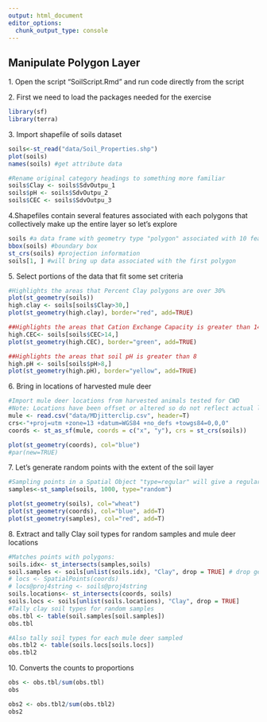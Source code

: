 ```yaml
---
output: html_document
editor_options: 
  chunk_output_type: console
---
```


## Manipulate Polygon Layer

1\. Open the script "SoilScript.Rmd" and run code directly from the script

2\. First we need to load the packages needed for the exercise

```r
library(sf)
library(terra)
```

3\. Import shapefile of soils dataset

```r
soils<-st_read("data/Soil_Properties.shp")
plot(soils)
names(soils) #get attribute data

#Rename original category headings to something more familiar
soils$Clay <- soils$SdvOutpu_1
soils$pH <- soils$SdvOutpu_2
soils$CEC <- soils$SdvOutpu_3
```

4.Shapefiles contain several features associated with each polygons that collectively make up the entire layer so let's explore

```r
soils #a data frame with geometry type "polygon" associated with 10 features
bbox(soils) #boundary box
st_crs(soils) #projection information
soils[1, ] #will bring up data associated with the first polygon
```

5\. Select portions of the data that fit some set criteria

```r
#Highlights the areas that Percent Clay polygons are over 30%
plot(st_geometry(soils))
high.clay <- soils[soils$Clay>30,]
plot(st_geometry(high.clay), border="red", add=TRUE)

##Highlights the areas that Cation Exchange Capacity is greater than 14
high.CEC<- soils[soils$CEC>14,]
plot(st_geometry(high.CEC), border="green", add=TRUE)

##Highlights the areas that soil pH is greater than 8
high.pH <- soils[soils$pH>8,]
plot(st_geometry(high.pH), border="yellow", add=TRUE)
```

6\. Bring in locations of harvested mule deer

```r
#Import mule deer locations from harvested animals tested for CWD
#Note: Locations have been offset or altered so do not reflect actual locations of samples
mule <- read.csv("data/MDjitterclip.csv", header=T)
crs<-"+proj=utm +zone=13 +datum=WGS84 +no_defs +towgs84=0,0,0"
coords <- st_as_sf(mule, coords = c("x", "y"), crs = st_crs(soils))

plot(st_geometry(coords), col="blue")
#par(new=TRUE)
```

7\. Let's generate random points with the extent of the soil layer

```r
#Sampling points in a Spatial Object "type=regular" will give a regular grid
samples<-st_sample(soils, 1000, type="random")

plot(st_geometry(soils), col="wheat")
plot(st_geometry(coords), col="blue", add=T)
plot(st_geometry(samples), col="red", add=T)
```

8\. Extract and tally Clay soil types for random samples and mule deer locations

```r
#Matches points with polygons:
soils.idx<- st_intersects(samples,soils)
soil.samples <- soils[unlist(soils.idx), "Clay", drop = TRUE] # drop geometry
# locs <- SpatialPoints(coords)
# locs@proj4string <- soils@proj4string
soils.locations<- st_intersects(coords, soils)
soils.locs <- soils[unlist(soils.locations), "Clay", drop = TRUE]
#Tally clay soil types for random samples
obs.tbl <- table(soil.samples[soil.samples])
obs.tbl

#Also tally soil types for each mule deer sampled
obs.tbl2 <- table(soils.locs[soils.locs])
obs.tbl2
```

10\. Converts the counts to proportions

```r
obs <- obs.tbl/sum(obs.tbl)
obs

obs2 <- obs.tbl2/sum(obs.tbl2)
obs2
```
